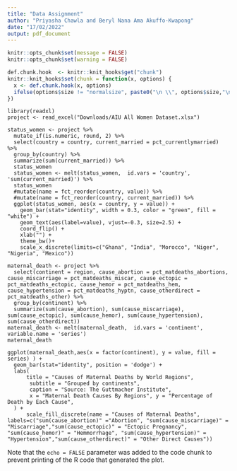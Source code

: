 ```yaml
---
title: "Data Assignment"
author: "Priyasha Chawla and Beryl Nana Ama Akuffo-Kwapong"
date: "17/02/2022"
output: pdf_document
---
```


```r
knitr::opts_chunk$set(message = FALSE)
knitr::opts_chunk$set(warning = FALSE)

```

```r
def.chunk.hook  <- knitr::knit_hooks$get("chunk")
knitr::knit_hooks$set(chunk = function(x, options) {
  x <- def.chunk.hook(x, options)
  ifelse(options$size != "normalsize", paste0("\n \\", options$size,"\n\n", x, "\n\n \\normalsize"), x)
})

```

\begin{center}
\Huge{PPOL 670 | Assignment 04}

\Huge{Data Visualization, Markdown, and Git}
\end{center}

\vspace{0.1in}

```{}
library(readxl)
project <- read_excel("Downloads/AIU All Women Dataset.xlsx")

status_women <- project %>%
  mutate_if(is.numeric, round, 2) %>%
  select(country = country, current_married = pct_currentlymarried) %>%
  group_by(country) %>% 
  summarize(sum(current_married)) %>% 
  status_women
  status_women <- melt(status_women,  id.vars = 'country', 'sum(current_married)') %>% 
  status_women
  #mutate(name = fct_reorder(country, value)) %>%
  #mutate(name = fct_reorder(country, current_married)) %>%
  ggplot(status_women, aes(x = country, y = value)) +
    geom_bar(stat="identity", width = 0.3, color = "green", fill = "white") +
    geom_text(aes(label=value), vjust=-0.3, size=2.5) +
    coord_flip() +
    xlab("") +
    theme_bw()+
    scale_x_discrete(limits=c("Ghana", "India", "Morocco", "Niger", "Nigeria", "Mexico")) 
```


```{}
maternal_death <- project %>%
  select(continent = region, cause_abortion = pct_matdeaths_abortions, cause_miscarriage = pct_matdeaths_miscar, cause_ectopic = pct_matdeaths_ectopic, cause_hemor = pct_matdeaths_hem, cause_hypertension = pct_matdeaths_hyptn, cause_otherdirect = pct_matdeaths_other) %>% 
  group_by(continent) %>% 
  summarize(sum(cause_abortion), sum(cause_miscarriage), sum(cause_ectopic), sum(cause_hemor), sum(cause_hypertension), sum(cause_otherdirect))
maternal_death <- melt(maternal_death,  id.vars = 'continent', variable.name = 'series')
maternal_death

ggplot(maternal_death,aes(x = factor(continent), y = value, fill = series) ) +
  geom_bar(stat="identity", position = 'dodge') +
  labs(
      title = "Causes of Maternal Deaths by World Regions",
       subtitle = "Grouped by continents",
       caption = "Source: The Guttmacher Institute", 
       x = "Maternal Death Causes By Regions", y = "Percentage of Death by Each Cause",
  ) +
      scale_fill_discrete(name = "Causes of Maternal Deaths", labels=c("sum(cause_abortion)" ="Abortion", "sum(cause_miscarriage)" = "Miscarriage","sum(cause_ectopic)" = "Ectopic Pregnancy", "sum(cause_hemor)" = "Hemmorrhage", "sum(cause_hypertension)" = "Hypertension","sum(cause_otherdirect)" = "Other Direct Causes"))

```
Note that the `echo = FALSE` parameter was added to the code chunk to prevent printing of the R code that generated the plot.
